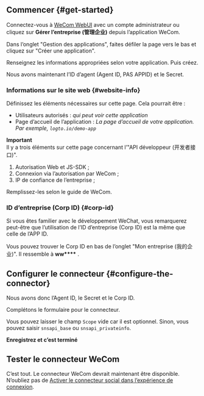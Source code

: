 ## Commencer \{#get-started}

Connectez-vous à [WeCom WebUI](https://work.weixin.qq.com/) avec un compte administrateur ou cliquez sur **Gérer l’entreprise (管理企业)** depuis l’application WeCom.

Dans l’onglet "Gestion des applications", faites défiler la page vers le bas et cliquez sur "Créer une application".

Renseignez les informations appropriées selon votre application. Puis créez.

Nous avons maintenant l’ID d’agent (Agent ID, PAS APPID) et le Secret.

### Informations sur le site web \{#website-info}

Définissez les éléments nécessaires sur cette page. Cela pourrait être :

- Utilisateurs autorisés : _qui peut voir cette application_
- Page d’accueil de l’application : _La page d’accueil de votre application. Par exemple, `logto.io/demo-app`_

**Important**  
Il y a trois éléments sur cette page concernant l’"API développeur (开发者接口)".

1. Autorisation Web et JS-SDK ;
2. Connexion via l’autorisation par WeCom ;
3. IP de confiance de l’entreprise ;

Remplissez-les selon le guide de WeCom.

### ID d’entreprise (Corp ID) \{#corp-id}

Si vous êtes familier avec le développement WeChat, vous remarquerez peut-être que l’utilisation de l’ID d’entreprise (Corp ID) est la même que celle de l’APP ID.

Vous pouvez trouver le Corp ID en bas de l’onglet "Mon entreprise (我的企业)". Il ressemble à **ww\*\*\*\*** .

## Configurer le connecteur \{#configure-the-connector}

Nous avons donc l’Agent ID, le Secret et le Corp ID.

Complétons le formulaire pour le connecteur.

Vous pouvez laisser le champ `Scope` vide car il est optionnel. Sinon, vous pouvez saisir `snsapi_base` ou `snsapi_privateinfo`.

**Enregistrez et c’est terminé**

## Tester le connecteur WeCom

C’est tout. Le connecteur WeCom devrait maintenant être disponible. N’oubliez pas de [Activer le connecteur social dans l’expérience de connexion](/connectors/social-connectors/#enable-social-sign-in).
